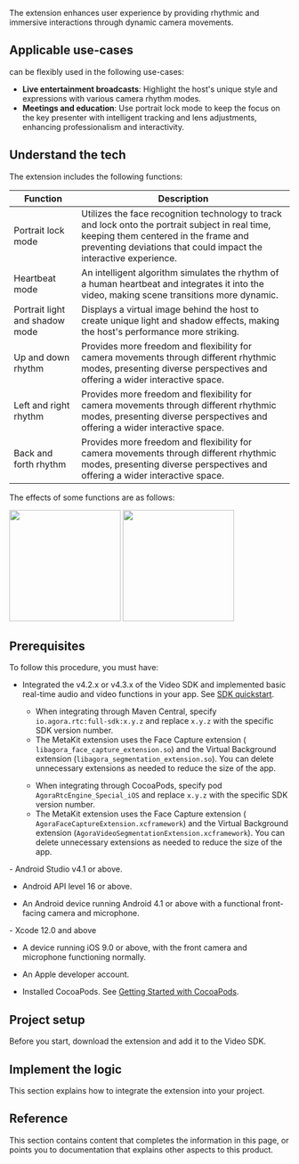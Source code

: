 

<PlatformWrapper platform="[android, ios]">

The <Vg k="RTEE_CM"/> extension enhances user experience by providing rhythmic and immersive interactions through dynamic camera movements.

## Applicable use-cases

<Vg k="RTEE_CM"/> can be flexibly used in the following use-cases:

- **Live entertainment broadcasts**: Highlight the host's unique style and expressions with various camera rhythm modes.
- **Meetings and education**: Use portrait lock mode to keep the focus on the key presenter with intelligent tracking and lens adjustments, enhancing professionalism and interactivity.

## Understand the tech

The <Vg k="RTEE_CM"/> extension includes the following functions:

| Function               | Description    |
|------------------------|----------------|
| Portrait lock mode     | Utilizes the face recognition technology to track and lock onto the portrait subject in real time, keeping them centered in the frame and preventing deviations that could impact the interactive experience. |
| Heartbeat mode         | An intelligent algorithm simulates the rhythm of a human heartbeat and integrates it into the video, making scene transitions more dynamic. |
| Portrait light and shadow mode | Displays a virtual image behind the host to create unique light and shadow effects, making the host's performance more striking.|
| Up and down rhythm     | Provides more freedom and flexibility for camera movements through different rhythmic modes, presenting diverse perspectives and offering a wider interactive space.|
| Left and right rhythm  | Provides more freedom and flexibility for camera movements through different rhythmic modes, presenting diverse perspectives and offering a wider interactive space. |
| Back and forth rhythm  | Provides more freedom and flexibility for camera movements through different rhythmic modes, presenting diverse perspectives and offering a wider interactive space. |

The effects of some functions are as follows:

<Tabs groupId="demo">
  <TabItem value="demo1" label="Portrait light and shadow mode">
    <img src="https://web-cdn.agora.io/doc-cms/uploads/1706695546999-camera_portrait_6s.gif" width="200"/>
  </TabItem>
  <TabItem value="demo2" label="Portrait lock mode">
    <img src="https://web-cdn.agora.io/doc-cms/uploads/1706695552716-camera_lock_3s.gif" width="200"/>
  </TabItem>
</Tabs>

## Prerequisites

To follow this procedure, you must have:

- Integrated the v4.2.x or v4.3.x of the Video SDK and implemented basic real-time audio and video functions in your app. See [SDK quickstart](../../video-calling/get-started/get-started-sdk).
  <PlatformWrapper platform="android">
    <Admonition type="info" info="Note"><ul><li>When integrating through Maven Central, specify `io.agora.rtc:full-sdk:x.y.z` and replace `x.y.z` with the specific SDK version number.</li><li>The MetaKit extension uses the Face Capture extension ( `libagora_face_capture_extension.so`) and the Virtual Background extension (`libagora_segmentation_extension.so`). You can delete unnecessary extensions as needed to reduce the size of the app.</li></ul></Admonition>
    </PlatformWrapper>
  <PlatformWrapper platform="ios">
    <Admonition type="info" info="Note"><ul><li>When integrating through CocoaPods, specify pod `AgoraRtcEngine_Special_iOS` and replace `x.y.z` with the specific SDK version number.</li><li>The MetaKit extension uses the Face Capture extension ( `AgoraFaceCaptureExtension.xcframework`) and the Virtual Background extension (`AgoraVideoSegmentationExtension.xcframework`). You can delete unnecessary extensions as needed to reduce the size of the app.</li></ul></Admonition>
    </PlatformWrapper>

<PlatformWrapper platform="android">
- Android Studio v4.1 or above.

- Android API level 16 or above.

- An Android device running Android 4.1 or above with a functional front-facing camera and microphone.
</PlatformWrapper>

<PlatformWrapper platform="ios">
- Xcode 12.0 and above

- A device running iOS 9.0 or above, with the front camera and microphone functioning normally.

- An Apple developer account.

- Installed CocoaPods. See [Getting Started with CocoaPods](https://guides.cocoapods.org/using/getting-started.html#getting-started).
</PlatformWrapper>

## Project setup

Before you start, download the <Vg k="RTEE_CM"/> extension and add it to the Video SDK.

<ProjectSetup/>

## Implement the logic

This section explains how to integrate the <Vg k="RTEE_CM"/> extension into your project.

<ProjectImplement/>

## Reference

This section contains content that completes the information in this page, or points you to documentation that explains other aspects to this product.

<Reference />

</PlatformWrapper>

<PlatformWrapper notAllowed="[android, ios]">
<NotSupported />
</PlatformWrapper>